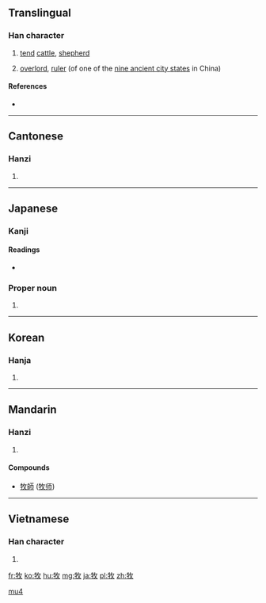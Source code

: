 {{also|攼}}
==Translingual==

===Han character===
{{Han char|rn=93|rad=牛|as=04|sn=8|four=2854<sub>0</sub>|canj=竹手人大 (HQOK)|ids=⿰[[牜]][[攵]]}}

# [[tend]] [[cattle]], [[shepherd]]
# {{context|archaic|lang=cmn|script=Hant|sort=牛04}} [[overlord]], [[ruler]] (of one of the [[w:Jiuzhou|nine ancient city states]] in China)

====References====
* {{Han ref|kx=0698.160|dkj=19950|dj=1110.140|hdz=31803.190|uh=7267|ud=29287|bh=AAAA|bd=43690}}

----

==Cantonese==

===Hanzi===
{{yue-hanzi|jyut=muk6|y=muk6}}

# {{defn|lang=yue|sort=牛04}}

----

==Japanese==

===Kanji===
{{ja-kanji|grade=4|rs=牛04}}

====Readings====
* {{ja-readings|goon=[[もく]] (moku)|kanon=[[ぼく]] (boku)|kun=[[まき]] (maki), [[かう]] (kau), [[やしなう]] (yashinau)}}

===Proper noun===
{{ja-pos|proper|まき}}

# {{surname|lang=ja|sort=まき}}

----

==Korean==

===Hanja===
{{ko-hanja|hangeul=목|eumhun=|rv=mok|mr=mok|y=mok}}

# {{defn|lang=ko|sort=牛04}}

----

==Mandarin==

===Hanzi===
{{cmn-hanzi|pin=[[chōu]] ([[chou1]]), [[mù]] ([[mu4]])|wg=ch'ou<sup>1</sup>, mu<sup>4</sup>}}

# {{defn|lang=cmn|sort=牛04}}

====Compounds====
* [[牧師]] ([[牧师]])

[[Category:Mandarin archaic terms in simplified script|mu4]]

----

==Vietnamese==

===Han character===
{{vi-hantu|[[mục]], [[mặt]]|rs=牛04}}

# {{defn|lang=vi|sort=牛04}}

[[fr:牧]]
[[ko:牧]]
[[hu:牧]]
[[mg:牧]]
[[ja:牧]]
[[pl:牧]]
[[zh:牧]]